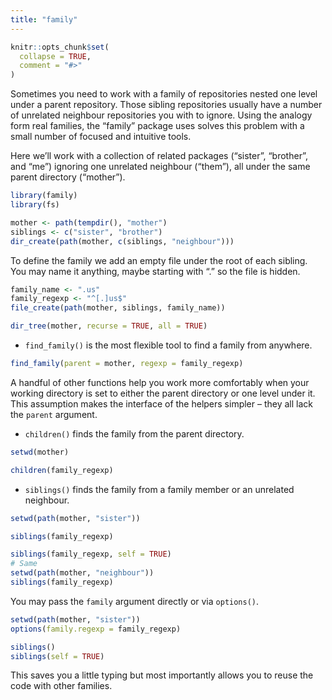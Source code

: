 ```yaml
---
title: "family"
---
```


```r
knitr::opts_chunk$set(
  collapse = TRUE,
  comment = "#>"
)
```

Sometimes you need to work with a family of repositories nested one level under
a parent repository. Those sibling repositories usually have a number of
unrelated neighbour repositories you with to ignore. Using the analogy form real
families, the "family" package uses solves this problem with a small number of
focused and intuitive tools. 

Here we'll work with a collection of related packages ("sister", "brother", and "me") ignoring one unrelated neighbour ("them"), all under the same parent directory ("mother"). 

```r
library(family)
library(fs)

mother <- path(tempdir(), "mother")
siblings <- c("sister", "brother")
dir_create(path(mother, c(siblings, "neighbour")))
```

To define the family we add an empty file under the root of each sibling. You may name it anything, maybe starting with "." so the file is hidden.

```r
family_name <- ".us"
family_regexp <- "^[.]us$"
file_create(path(mother, siblings, family_name))

dir_tree(mother, recurse = TRUE, all = TRUE)
```

* `find_family()` is the most flexible tool to find a family from anywhere.

```r
find_family(parent = mother, regexp = family_regexp)
```

A handful of other functions help you work more comfortably when your working directory is set to either the parent directory or one level under it. This assumption makes the interface of the helpers simpler -- they all lack the `parent` argument.

* `children()` finds the family from the parent directory.

```r
setwd(mother)

children(family_regexp)
```

* `siblings()` finds the family from a family member or an unrelated neighbour.

```r
setwd(path(mother, "sister"))

siblings(family_regexp)

siblings(family_regexp, self = TRUE)
# Same
setwd(path(mother, "neighbour"))
siblings(family_regexp)
```

You may pass the `family` argument directly or via `options()`. 

```r
setwd(path(mother, "sister"))
options(family.regexp = family_regexp)

siblings()
siblings(self = TRUE)
```

This saves you a little typing but most importantly allows you to reuse the code with other families.
